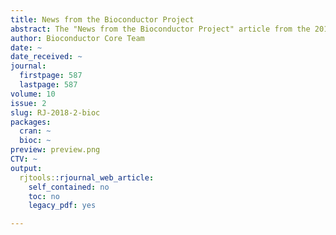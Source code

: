 ```yaml
---
title: News from the Bioconductor Project
abstract: The "News from the Bioconductor Project" article from the 2018-2 issue.
author: Bioconductor Core Team
date: ~
date_received: ~
journal:
  firstpage: 587
  lastpage: 587
volume: 10
issue: 2
slug: RJ-2018-2-bioc
packages:
  cran: ~
  bioc: ~
preview: preview.png
CTV: ~
output:
  rjtools::rjournal_web_article:
    self_contained: no
    toc: no
    legacy_pdf: yes

---
```

